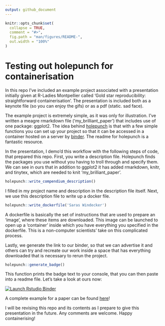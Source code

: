 ```yaml
---
output: github_document
---
```


<!-- README.md is generated from README.Rmd. Please edit that file -->

```r
knitr::opts_chunk$set(
  collapse = TRUE,
  comment = "#>",
  fig.path = "man/figures/README-",
  out.width = "100%"
)
```
# Testing out holepunch for containerisation

In this repo I've included an example project associated with a presentation initially given at R-Ladies Montpellier called 'Gold star reproducibility: straightforward containerisation'. The presentation is included both as a keynote file (so you can enjoy the gifs) or as a pdf (static. sad face). 

The example project is extremely simple, as it was only for illustration. I've written a meagre rmarkdown file ('my_brilliant_paper') that includes use of one package: ggplot2. The idea behind [holepunch](http://github.com/karthik/holepunch) is that with a few simple functions you can set up your project so that it can be accessed in a container hosted on a server by [binder](mybinder.org). The readme for holepunch is a fantastic resource. 

In the presentation, I demo'd this workflow with the following steps of code, that prepared this repo. First, you write a description file. Holepunch finds the packages you use without you having to troll through and specify them. We can see in ours that in addition to ggplot2 it has added rmarkdown, knitr, and tinytex, which are needed to knit 'my_brilliant_paper'. 

```r
holepunch::write_compendium_description()
```

I filled in my project name and description in the description file itself. Next, we use this description file to write up a docker file. 

```r
holepunch::write_dockerfile('Saras Windecker')
```

A dockerfile is basically the set of instructions that are used to prepare an 'image', where these items are downloaded. This image can be launched to open up a 'container' inside which you have everything you specified in the dockerfile. This is a non-computer scientists' take on this complicated process. 

Lastly, we generate the link to our binder, so that we can advertise it and others can try and recreate our work inside a space that has everything downloaded that is necessary to rerun the project.

```r
holepunch::generate_badge()
```

This function prints the badge text to your console, that you can then paste into a readme file. Let's take a look at ours now: 

[![Launch Rstudio Binder](http://mybinder.org/badge.svg)](https://mybinder.org/v2/gh/smwindecker/holepunch_rladies/master?urlpath=rstudio)

A complete example for a paper can be found [here](https://github.com/Lingtax/PMT-flu-2018)!

I will be revising this repo and its contents as I prepare to give this presentation in the future. Any comments are welcome. Happy containerising!